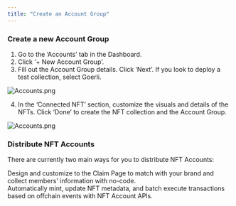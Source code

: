 ```yaml
---
title: "Create an Account Group"
---
```


### Create a new Account Group

1. Go to the ‘Accounts’ tab in the Dashboard.
2. Click ‘+ New Account Group’.
3. Fill out the Account Group details. Click ‘Next’.
<Info>If you look to deploy a test collection, select Goerli.</Info>

![Accounts.png](https://station-images.nyc3.digitaloceanspaces.com/fe791874-a65e-4b97-be8b-9203bb4c0596.png)

4. In the ‘Connected NFT’ section, customize the visuals and details of the NFTs. Click ‘Done’ to create the NFT collection and the Account Group.

![Accounts.png](https://station-images.nyc3.digitaloceanspaces.com/bad9cd44-dfce-4c48-9f77-a3bdb623ff89.png)

### Distribute NFT Accounts

There are currently two main ways for you to distribute NFT Accounts:

<CardGroup cols={2}>
  <Card
    title="Branded Claim Page"
    icon="image"
    iconType="solid"
    href="/nft-accounts/claim-portal"
  >
    <div style={{ paddingTop: "8px", fontSize: "14px" }}>
      Design and customize to the Claim Page to match with your brand and collect members' information with no-code. 
    </div>
  </Card>
  <Card
    title="APIs"
    icon="terminal"
    iconType="solid"
    href="/nft-accounts/api"
  >
    <div style={{ paddingTop: "8px", fontSize: "14px" }}>
      Automatically mint, update NFT metadata, and batch execute transactions based on offchain events with NFT Account APIs.  
    </div>
  </Card>
</CardGroup>